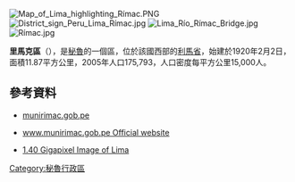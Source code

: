 [[Image:Map_of_Lima_highlighting_Rímac.PNG|right]]
[[Image:District_sign_Peru_Lima_Rímac.jpg|right]]
[[Image:Lima_Río_Rímac_Bridge.jpg|right]]
[[Image:Rímac.jpg|thumb]]

'''里馬克區'''（{{lang-es|Distrito del Rímac}}），是[[秘魯|秘魯]]的一個區，位於該國西部的[[利馬省|利馬省]]，始建於1920年2月2日，面積11.87平方公里，2005年人口175,793，人口密度每平方公里15,000人。

==參考資料==
* [http://www.munirimac.gob.pe munirimac.gob.pe] {{Wayback|url=http://www.munirimac.gob.pe/ |date=20210515232705 }}
* {{es}} [http://www.munirimac.gob.pe www.munirimac.gob.pe Official website] {{Wayback|url=http://www.munirimac.gob.pe/ |date=20210515232705 }}
* [http://www.gigapan.org/gigapans/60314/ 1.40 Gigapixel Image of Lima] {{Wayback|url=http://www.gigapan.org/gigapans/60314/ |date=20120310231120 }}

{{coord|12|02|07|S|77|01|38|W|region:PE-LMA_type:adm2nd_source:kolossus-dewiki|display=title}}

{{Peru-geo-stub}}
[[Category:秘魯行政區|Category:秘魯行政區]]